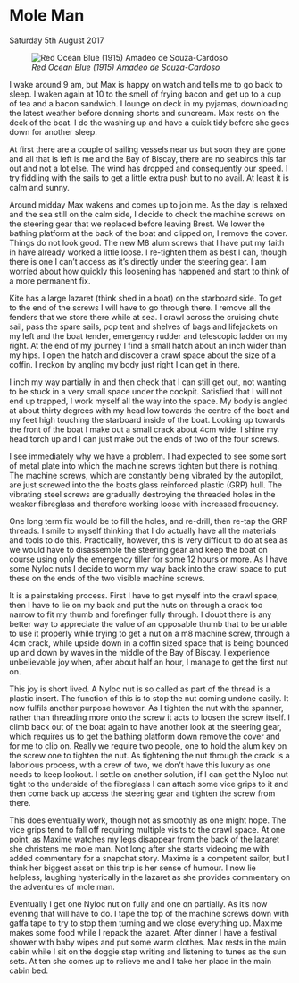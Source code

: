 
# Mole Man 
Saturday 5th August 2017

![*Red Ocean Blue (1915) Amadeo de Souza-Cardoso*](images/RedOceanBlue.jpg "Red Ocean Blue")

I wake around 9 am, but Max is happy on watch and tells me to go back to sleep. I waken again at 10 to the smell of frying bacon and get up to a cup of tea and a bacon sandwich. I lounge on deck in my pyjamas, downloading the latest weather before donning shorts and suncream. Max rests on the deck of the boat. I do the washing up and have a quick tidy before she goes down for another sleep.

At first there are a couple of sailing vessels near us but soon they are gone and all that is left is me and the Bay of Biscay, there are no seabirds this far out and not a lot else. The wind has dropped and consequently our speed. I try fiddling with the sails to get a little extra push but to no avail. At least it is calm and sunny.

Around midday Max wakens and comes up to join me. As the day is relaxed and the sea still on the calm side, I decide to check the machine screws on the steering gear that we replaced before leaving Brest. We lower the bathing platform at the back of the boat and clipped on, I remove the cover. Things do not look good. The new M8 alum screws that I have put my faith in have already worked a little loose. I re-tighten them as best I can, though there is one I can’t access as it’s directly under the steering gear. I am worried about how quickly this loosening has happened and start to think of a more permanent fix.

Kite has a large lazaret (think shed in a boat) on the starboard side. To get to the end of the screws I will have to go through there. I remove all the fenders that we store there while at sea. I crawl across the cruising chute sail, pass the spare sails, pop tent and shelves of bags and lifejackets on my left and the boat tender, emergency rudder and telescopic ladder on my right. At the end of my journey I find a small hatch about an inch wider than my hips. I open the hatch and discover a crawl space about the size of a coffin. I reckon by angling my body just right I can get in there.  

I inch my way partially in and then check that I can still get out, not wanting to be stuck in a very small space under the cockpit. Satisfied that I will not end up trapped, I work myself all the way into the space. My body is angled at about thirty degrees with my head low towards the centre of the boat and my feet high touching the starboard inside of the boat. Looking up towards the front of the boat I make out a small crack about 4cm wide. I shine my head torch up and I can just make out the ends of two of the four screws.

I see immediately why we have a problem. I had expected to see some sort of metal plate into which the machine screws tighten but there is nothing. The machine screws, which are constantly being vibrated by the autopilot, are just screwed into the the boats glass reinforced plastic (GRP) hull. The vibrating steel screws are gradually destroying the threaded holes in the weaker fibreglass and therefore working loose with increased frequency.

One long term fix would be to fill the holes, and re-drill, then re-tap the GRP threads. I smile to myself thinking that I do actually have all the materials and tools to do this. Practically, however, this is very difficult to do at sea as we would have to disassemble the steering gear and keep the boat on course using only the emergency tiller for some 12 hours or more. As I have some Nyloc nuts I decide to worm my way back into the crawl space to put these on the ends of the two visible machine screws.

It is a painstaking process. First I have to get myself into the crawl space, then I have to lie on my back and put the nuts on through a crack too narrow to fit my thumb and forefinger fully through. I doubt there is any better way to appreciate the value of an opposable thumb that to be unable to use it properly while trying to get a nut on a m8 machine screw, through a 4cm crack, while upside down in a coffin sized space that is being bounced up and down by waves in the middle of the Bay of Biscay. I experience unbelievable joy when, after about half an hour, I manage to get the first nut on.

This joy is short lived. A Nyloc nut is so called as part of the thread is a plastic insert. The function of this is to stop the nut coming undone easily. It now fulfils another purpose however. As I tighten the nut with the spanner, rather than threading more onto the screw it acts to loosen the screw itself. I climb back out of the boat again to have another look at the steering gear, which requires us to get the bathing platform down remove the cover and for me to clip on. Really we require two people, one to hold the alum key on the screw one to tighten the nut. As tightening the nut through the crack is a laborious process, with a crew of two, we don’t have this luxury as one needs to keep lookout. I settle on another solution, if I can get the Nyloc nut tight to the underside of the fibreglass I can attach some vice grips to it and then come back up access the steering gear and tighten the screw from there.

This does eventually work, though not as smoothly as one might hope. The vice grips tend to fall off requiring multiple visits to the crawl space. At one point, as Maxime watches my legs disappear from the back of the lazaret she christens me mole man. Not long after she starts videoing me with added commentary for a snapchat story. Maxime is a competent sailor, but I think her biggest asset on this trip is her sense of humour. I now lie helpless, laughing hysterically in the lazaret as she provides commentary on the adventures of mole man.

Eventually I get one Nyloc nut on fully and one on partially. As it’s now evening that will have to do. I tape the top of the machine screws down with gaffa tape to try to stop them turning and we close everything up. Maxime makes some food while I repack the lazaret. After dinner I have a festival shower with baby wipes and put some warm clothes. Max rests in the main cabin while I sit on the doggie step writing and listening to tunes as the sun sets. At ten she comes up to relieve me and I take her place in the main cabin bed.
